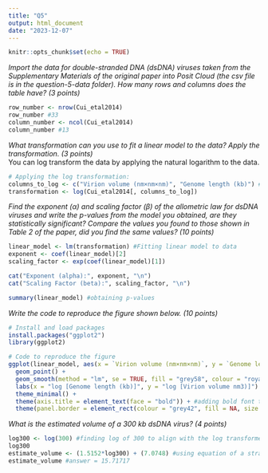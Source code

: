 ```yaml
---
title: "Q5"
output: html_document
date: "2023-12-07"
---
```


```r
knitr::opts_chunk$set(echo = TRUE)
```
*Import the data for double-stranded DNA (dsDNA) viruses taken from the Supplementary Materials of the original paper into Posit Cloud (the csv file is in the question-5-data folder). How many rows and columns does the table have? (3 points)*  

```r
row_number <- nrow(Cui_etal2014)
row_number #33
column_number <- ncol(Cui_etal2014)
column_number #13
```
*What transformation can you use to fit a linear model to the data? Apply the transformation. (3 points)*  
You can log transform the data by applying the natural logarithm to the data.
```r
# Applying the log transformation:
columns_to_log <- c("Virion volume (nm×nm×nm)", "Genome length (kb)") #We only want to transform Virion volume and Genome length, so we remove the other columns
transformation <- log(Cui_etal2014[, columns_to_log])
```

*Find the exponent (α) and scaling factor (β) of the allometric law for dsDNA viruses and write the p-values from the model you obtained, are they statistically significant? Compare the values you found to those shown in Table 2 of the paper, did you find the same values? (10 points)*  
```r
linear_model <- lm(transformation) #Fitting linear model to data
exponent <- coef(linear_model)[2]
scaling_factor <- exp(coef(linear_model)[1])

cat("Exponent (alpha):", exponent, "\n")
cat("Scaling Factor (beta):", scaling_factor, "\n")

summary(linear_model) #obtaining p-values
```
*Write the code to reproduce the figure shown below. (10 points)*  
```r
# Install and load packages
install.packages("ggplot2")
library(ggplot2)

# Code to reproduce the figure
ggplot(linear_model, aes(x = `Virion volume (nm×nm×nm)`, y = `Genome length (kb)`)) +
  geom_point() +
  geom_smooth(method = "lm", se = TRUE, fill = "grey58", colour = "royalblue2", linewidth = 0.7) + #adding a blue linear regression line and a grey 95% cl
  labs(x = "log [Genome length (kb)]", y = "log [Virion volume nm3)]") +
  theme_minimal() + 
  theme(axis.title = element_text(face = "bold")) + #adding bold font to axis titles
  theme(panel.border = element_rect(colour = "grey42", fill = NA, size = 0.5))
```

*What is the estimated volume of a 300 kb dsDNA virus? (4 points)*
```r
log300 <- log(300) #finding log of 300 to align with the log transformed model 
log300
estimate_volume <- (1.5152*log300) + (7.0748) #using equation of a straight line (y = mx+c) to solve for estimated volume where m = 1.5152 (slope estimate), x = log300 (genome length) and c = 7.0748 (intercept estimate)
estimate_volume #answer = 15.71717

```

